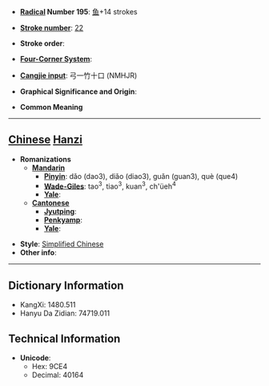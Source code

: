 * '''[[Wiktionary:Chinese radical index| Radical]] Number 195''': [[Wiktionary:Chinese radical index 鱼|鱼]]+14 strokes

* '''[[Wiktionary:Chinese total strokes index|Stroke number]]''': [[Wiktionary:Chinese total strokes index 22|22]]

* '''Stroke order''': 

* '''[[Wiktionary:Chinese four corner index|Four-Corner System]]''': 

* '''[[Wiktionary:Chinese Cangjie index|Cangjie input]]''': 弓一竹十口 (NMHJR)

* '''Graphical Significance and Origin''': 

* '''Common Meaning'''

----

== [[Chinese]] [[Hanzi]] ==

* '''Romanizations'''
** '''[[Mandarin]]'''
*** '''[[Pinyin]]''': dǎo (dao3), diǎo (diao3), guǎn (guan3), què (que4)
*** '''[[Wade-Giles]]''': tao<sup>3</sup>, tiao<sup>3</sup>, kuan<sup>3</sup>, ch'üeh<sup>4</sup>
*** '''[[Yale]]''': 
** '''[[Cantonese]]'''
*** '''[[Jyutping]]''':
*** '''[[Penkyamp]]''': 
*** '''[[Yale]]''': 

* '''Style''': [[Simplified Chinese]] 
* '''Other info''': 

----

== Dictionary Information ==

* KangXi: 1480.511
* Hanyu Da Zidian: 74719.011

== Technical Information ==

* '''Unicode''':
** Hex: 9CE4
** Decimal: 40164